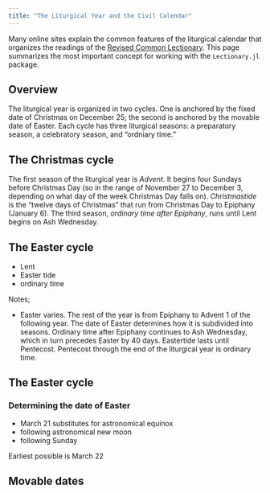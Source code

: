 ```yaml
---
title: "The Liturgical Year and the Civil Calendar"
---
```



::: {.callout-note}
Many online sites explain the common features of the liturgical calendar that organizes the readings of the [Revised Common Lectionary](../rcl.qmd). This page summarizes the most important concept for working with the `Lectionary.jl` package.
:::



## Overview

The liturgical year is organized in two cycles. One is anchored by the fixed date of Christmas on December 25; the second is anchored by the movable date of Easter. Each cycle has three liturgical seasons: a preparatory season, a celebratory season, and "ordniary time."

## The Christmas cycle

The first season of the liturgical year is *Advent*. It begins four Sundays before Christmas Day (so in the range of November 27 to  December 3, depending on what day of the week Christmas Day falls on). *Christmastide* is the "twelve days of Christmas" that run from Christmas Day to Epiphany (January 6). The third season, *ordinary time after Epiphany*, runs until Lent begins on Ash Wednesday.

## The Easter cycle

- Lent
- Easter tide
- ordinary time

Notes;

- Easter varies.  The rest of the year is from Epiphany to Advent 1 of the following year. The date of Easter determines how it is subdivided into seasons. Ordinary time after Epiphany continues to Ash Wednesday, which in turn precedes Easter by 40 days. Eastertide lasts until Pentecost. Pentecost through the end of the liturgical year is ordinary time.



## The Easter cycle


### Determining the date of Easter

- March 21 substitutes for astronomical equinox
- following astronomical new moon
- following Sunday

Earliest possible is March 22


## Movable dates



